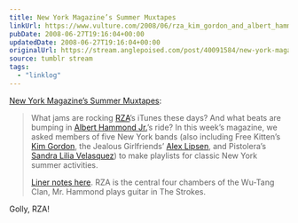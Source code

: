 ```yaml
---
title: New York Magazine’s Summer Muxtapes
linkUrl: https://www.vulture.com/2008/06/rza_kim_gordon_and_albert_hammond_jr.html
pubDate: 2008-06-27T19:16:04+00:00
updatedDate: 2008-06-27T19:16:04+00:00
originalUrl: https://stream.anglepoised.com/post/40091584/new-york-magazines-summer-muxtapes
source: tumblr stream
tags:
  - "linklog"
---
```


[New York Magazine&#8217;s Summer Muxtapes][1]:

> What jams are rocking [RZA](http://rzaplaylist.muxtape.com/)’s iTunes these days? And what beats are bumping in [Albert Hammond Jr.](http://alberthammondjrplaylist.muxtape.com/)’s ride? In this week’s magazine, we asked members of five New York bands (also including Free Kitten’s [Kim Gordon](http://freekittenplaylist.muxtape.com/), the Jealous Girlfriends’ [Alex Lipsen](http://thejealousgirlfriendsplaylist.muxtape.com/), and Pistolera’s [Sandra Lilia Velasquez](http://pistoleraplaylist.muxtape.com/)) to make playlists for classic New York summer activities.
>
> [Liner notes here](http://nymag.com/guides/summer/2008/47992/). RZA is the central four chambers of the Wu-Tang Clan, Mr. Hammond plays guitar in The Strokes.

Golly, RZA!

[1]: https://www.vulture.com/2008/06/rza_kim_gordon_and_albert_hammond_jr.html
